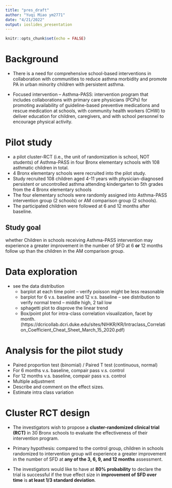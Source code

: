 ```yaml
---
title: "pres_draft"
author: "Yuqi Miao ym2771"
date: "4/21/2022"
output: ioslides_presentation
---
```


```r
knitr::opts_chunk$set(echo = FALSE)
```

# Background

* There is a need for comprehensive school-based interventions in collaboration with communities to reduce asthma morbidity and promote PA in urban minority children with persistent asthma.

* Focused intervention -- Asthma-PASS: intervention program that includes collaborations with primary care physicians (PCPs) for promoting availability of guideline-based preventive medications and rescue medication at schools, with community health workers (CHW) to deliver education for children, caregivers, and with school personnel to encourage physical activity. 

# Pilot study

* a pilot cluster-RCT (i.e., the unit of randomization is school, NOT students) of Asthma-PASS in four Bronx elementary schools with 108 asthmatic children in total. 
* 4 Bronx elementary schools were recruited into the pilot study. 
* Study recruited 108 children aged 4-11 years with physician-diagnosed persistent or uncontrolled asthma attending kindergarten to 5th grades from the 4 Bronx elementary schools
* The four elementary schools were randomly assigned into Asthma-PASS intervention group (2 schools) or AM comparison group (2 schools). 
* The participated children were followed at 6 and 12 months after baseline.

## Study goal

whether Children in schools receiving Asthma-PASS intervention may experience a greater improvement in the number of SFD at 6 **or** 12 months follow up than the children in the AM comparison group. 

# Data exploration 
* see the data distribution
  * barplot at each time point -- verify poisson might be less reasonable
  * barplot for 6 v.s. baseline and 12 v.s. baseline -- see distribution to verify normal trend -- middle high, 2 tail low
  * sphagetti plot to disprove the linear trend
  * Box/point plot for intra-class correlation visualization, facet by month. (https://dcricollab.dcri.duke.edu/sites/NIHKR/KR/Intraclass_Correlation_Coefficient_Cheat_Sheet_March_15_2020.pdf)

# Analysis for the pilot study
* Paired proportion test (binomial) / Paired T test (continuous, normal) 
* For 6 months v.s. baseline, compair pass v.s. control
* For 12 months v.s. baseline, compair pass v.s. control
* Multiple adjustment
* Describe and comment on the effect sizes.
* Estimate intra class variation

# Cluster RCT design

*	The investigators wish to propose a **cluster-randomized clinical trial (RCT)** in 30 Bronx schools to evaluate the effectiveness of their intervention program. 

* Primary hypothesis: compared to the control group, children in schools randomized to intervention group will experience a greater improvement in the number of SFD at **any of the 3, 6, 9, and 12 months** assessment. 

* The investigators would like to have at **80% probability** to declare the trial is successful if the true effect size in **improvement of SFD over time** is **at least 1/3 standard deviation**. 

